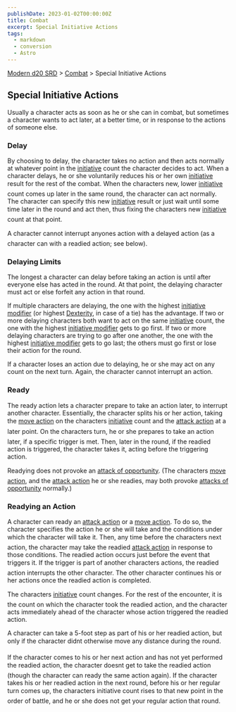 ```yaml
---
publishDate: 2023-01-02T00:00:00Z
title: Combat
excerpt: Special Initiative Actions
tags:
  - markdown
  - conversion
  - Astro
---
```


[Modern d20 SRD](/#modernD20) > [Combat](modern-d20-srd-combat-index) > Special Initiative Actions

## Special Initiative Actions

Usually a character acts as soon as he or she can in combat, but sometimes a character wants to act later, at a better time, or in response to the actions of someone else.

### Delay

By choosing to delay, the character takes no action and then acts normally at whatever point in the [initiative](modern-d20-srd-combat-initiative) count the character decides to act. When a character delays, he or she voluntarily reduces his or her own [initiative](modern-d20-srd-combat-initiative) result for the rest of the combat. When the characters new, lower [initiative](modern-d20-srd-combat-initiative) count comes up later in the same round, the character can act normally. The character can specify this new [initiative](modern-d20-srd-combat-initiative) result or just wait until some time later in the round and act then, thus fixing the characters new [initiative](modern-d20-srd-combat-initiative) count at that point.

A character cannot interrupt anyones action with a delayed action (as a character can with a readied action; see below).

### Delaying Limits

The longest a character can delay before taking an action is until after everyone else has acted in the round. At that point, the delaying character must act or else forfeit any action in that round.

If multiple characters are delaying, the one with the highest [initiative modifier](modern-d20-srd-combat-initiative) (or highest [Dexterity](modern-d20-srd-basics-ability-scores), in case of a tie) has the advantage. If two or more delaying characters both want to act on the same [initiative](modern-d20-srd-combat-initiative) count, the one with the highest [initiative modifier](modern-d20-srd-combat-initiative) gets to go first. If two or more delaying characters are trying to go after one another, the one with the highest [initiative modifier](modern-d20-srd-combat-initiative) gets to go last; the others must go first or lose their action for the round.

If a character loses an action due to delaying, he or she may act on any count on the next turn. Again, the character cannot interrupt an action.

### Ready

The ready action lets a character prepare to take an action later, to interrupt another character. Essentially, the character splits his or her action, taking the [move action](modern-d20-srd-combat-move-actions) on the characters [initiative](modern-d20-srd-combat-initiative) count and the [attack action](modern-d20-srd-combat-attack-actions) at a later point. On the characters turn, he or she prepares to take an action later, if a specific trigger is met. Then, later in the round, if the readied action is triggered, the character takes it, acting before the triggering action.

Readying does not provoke an [attack of opportunity](modern-d20-srd-combat-attacks-of-opportunity). (The characters [move action](modern-d20-srd-combat-move-actions), and the [attack action](modern-d20-srd-combat-attack-actions) he or she readies, may both provoke [attacks of opportunity](modern-d20-srd-combat-attacks-of-opportunity) normally.)

### Readying an Action

A character can ready an [attack action](modern-d20-srd-combat-attack-actions) or a [move action](modern-d20-srd-combat-move-actions). To do so, the character specifies the action he or she will take and the conditions under which the character will take it. Then, any time before the characters next action, the character may take the readied [attack action](modern-d20-srd-combat-attack-actions) in response to those conditions. The readied action occurs just before the event that triggers it. If the trigger is part of another characters actions, the readied action interrupts the other character. The other character continues his or her actions once the readied action is completed.

The characters [initiative](modern-d20-srd-combat-initiative) count changes. For the rest of the encounter, it is the count on which the character took the readied action, and the character acts immediately ahead of the character whose action triggered the readied action.

A character can take a 5-foot step as part of his or her readied action, but only if the character didnt otherwise move any distance during the round.

If the character comes to his or her next action and has not yet performed the readied action, the character doesnt get to take the readied action (though the character can ready the same action again). If the character takes his or her readied action in the next round, before his or her regular turn comes up, the characters initiative count rises to that new point in the order of battle, and he or she does not get your regular action that round.
